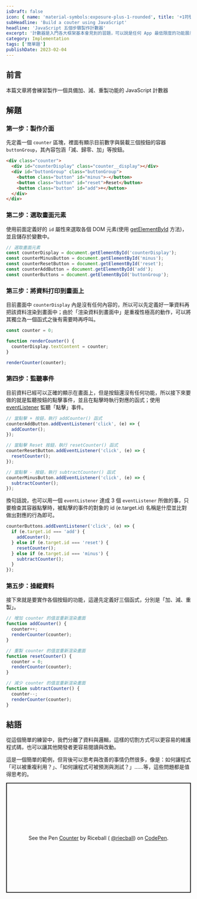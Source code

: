 ```yaml
---
isDraft: false
icon: { name: 'material-symbols:exposure-plus-1-rounded', title: '+1符號' }
subHeadline: 'Build a couter using JavaScript'
headline: 'JavaScript 五個步驟製作計數器'
excerpt: '計數器是入門各大框架基本會見到的習題，可以說是任何 App 最低限度的功能展示。這次使用原生的 JavaScript 來重現該題目，並且一步一步的思考並改善結果，本篇文章將會練習製作一個具備加、減、重製功能的 JavaScript 計數器。'
category: Implementation
tags: ['簡單題']
publishDate: 2023-02-04
---
```


## 前言

<Info type="info">本篇文章將會練習製作一個具備加、減、重製功能的 JavaScript 計數器</Info>

## 解題

### 第一步：製作介面

先定義一個 `counter` 區塊，裡面有顯示目前數字與裝載三個按鈕的容器`buttonGroup`，其內容包涵「減、歸零、加」等按鈕。

```html
<div class="counter">
  <div id="counterDisplay" class="counter__display"></div>
  <div id="buttonGroup" class="buttonGroup">
    <button class="button" id="minus">-</button>
    <button class="button" id="reset">Reset</button>
    <button class="button" id="add">+</button>
  </div>
</div>
```

### 第二步：選取畫面元素

使用前面定義好的 `id` 屬性來選取各個 DOM 元素(使用 [getElementById](https://developer.mozilla.org/en-US/docs/Web/API/Document/getElementById) 方法)，並且儲存於變數中。

```javascript
// 選取畫面元素
const counterDisplay = document.getElementById('counterDisplay');
const counterMinusButton = document.getElementById('minus');
const counterResetButton = document.getElementById('reset');
const counterAddButton = document.getElementById('add');
const counterButtons = document.getElementById('buttonGroup');
```

### 第三步：將資料打印到畫面上

目前畫面中 `counterDisplay` 內是沒有任何內容的，所以可以先定義好一筆資料再把該資料渲染到畫面中；由於「渲染資料到畫面中」是重複性極高的動作，可以將其獨立為一個函式之後有需要時再呼叫。

```javascript
const counter = 0;

function renderCounter() {
  counterDisplay.textContent = counter;
}

renderCounter(counter);
```

### 第四步：監聽事件

目前資料已經可以正確的顯示在畫面上，但是按鈕還沒有任何功能，所以接下來要做的就是監聽按鈕的點擊事件，並且在點擊時執行對應的函式；使用 [eventListener](https://developer.mozilla.org/zh-TW/docs/Web/API/EventTarget/addEventListener) 監聽「點擊」事件。

```javascript
// 當點擊 + 按鈕，執行 addCounter() 函式
counterAddButton.addEventListener('click', (e) => {
  addCounter();
});

// 當點擊 Reset 按鈕，執行 resetCounter() 函式
counterResetButton.addEventListener('click', (e) => {
  resetCounter();
});

// 當點擊 - 按鈕，執行 subtractCounter() 函式
counterMinusButton.addEventListener('click', (e) => {
  subtractCounter();
});
```

換句話說，也可以用一個 `eventListener` 達成 3 個 `eventListener` 所做的事，只要檢查其容器點擊時，被點擊的事件的對象的 id (e.target.id) 名稱是什麼並比對做出對應的行為即可。

```javascript
counterButtons.addEventListener('click', (e) => {
  if (e.target.id === 'add') {
    addCounter();
  } else if (e.target.id === 'reset') {
    resetCounter();
  } else if (e.target.id === 'minus') {
    subtractCounter();
  }
});
```

### 第五步：操縱資料

接下來就是要實作各個按鈕的功能，這邊先定義好三個函式，分別是「加、減、重製」。

```javascript
// 增加 counter 的值並重新渲染畫面
function addCounter() {
  counter++;
  renderCounter(counter);
}

// 重製 counter 的值並重新渲染畫面
function resetCounter() {
  counter = 0;
  renderCounter(counter);
}

// 減少 counter 的值並重新渲染畫面
function subtractCounter() {
  counter--;
  renderCounter(counter);
}
```

## 結語

從這個簡單的練習中，我們分離了資料與邏輯，這樣的切割方式可以更容易的維護程式碼，也可以讓其他開發者更容易閱讀與改動。

這是一個簡單的範例，但背後可以思考與改善的事情仍然很多，像是：如何讓程式「可以被重複利用？」、「如何讓程式可被預測與測試？」……等，這些問題都是值得思考的。

<p
  class="codepen"
  data-height="300"
  data-default-tab="result"
  data-slug-hash="XWBxORG"
  data-preview="true"
  data-editable="true"
  data-user="riecball"
  style="height: 300px; box-sizing: border-box; display: flex; align-items: center; justify-content: center; border: 2px solid; margin: 1em 0; padding: 1em;"
>
  <span>
    See the Pen <a href="https://codepen.io/riecball/pen/XWBxORG">Counter</a> by Riceball (
    <a href="https://codepen.io/riecball">@riecball</a>) on <a href="https://codepen.io">CodePen</a>.
  </span>
</p>
<script async src="https://cpwebassets.codepen.io/assets/embed/ei.js"></script>
